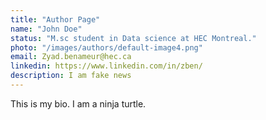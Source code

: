 ```yaml
---
title: "Author Page"
name: "John Doe"
status: "M.sc student in Data science at HEC Montreal."
photo: "/images/authors/default-image4.png"
email: Zyad.benameur@hec.ca
linkedin: https://www.linkedin.com/in/zben/
description: I am fake news
---
```


This is my bio. I am a ninja turtle.